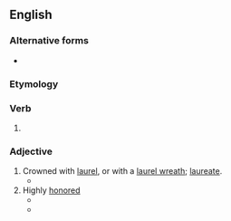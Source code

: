 ==English==

===Alternative forms===
* {{l|en|laureled}}

===Etymology===
{{suffix|en|laurel|ed}}

===Verb===
{{head|en|verb form}}

# {{lb|en|UK}} {{en-past of|laurel}}

===Adjective===
{{head|en|adjective}}

# Crowned with [[laurel]], or with a [[laurel wreath]]; [[laureate]].
#* {{quote-book|year=1834|title=Descriptive catalogue of a cabinet of Roman imperial large-brass medals |author=William Henry Smyth  |page= |ISBN= |passage=The '''laurelled''' head of Macrious, with the usual peculiarities, and the lorica strapped over his shoulders. }}
# Highly [[honored]]
#* {{quote-book|year=2006 |title=North Face of Soho: Unreliable Memoirs |author=Clive James  |page= |ISBN=1743032285 |passage=A heavily '''laurelled''' Irish bard – no, not the one you're thinking of: another one, with less talent – was reading a purportedly humorous poem to the usual sporadic titters, and I heard a recognizable Scots voice in the crowd near me growl, 'I don't think that's funny. Why does anyone think that's funny. I don't think that's funny.' }}
#* {{quote-book|year=2012|title=How to Read a Novelist  |author=John Freeman  |page=209 |ISBN=1921961104 |passage=Her most '''laurelled''' novels, which make up The Wonderland Quartet, include the National Book Award–winning ''Them'', and charts the decline of working-class America in the 1960s. }}